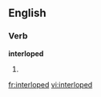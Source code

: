 ==English==

===Verb===
'''interloped'''

# {{present participle of|[[interlope]]}}

[[fr:interloped]]
[[vi:interloped]]